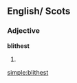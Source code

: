 ==English/ Scots==

===Adjective===
'''blithest'''

# {{superlative of|[[blithe]]}}

[[simple:blithest]]